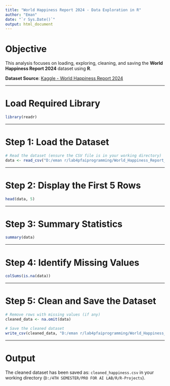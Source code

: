 ---
title: "World Happiness Report 2024 - Data Exploration in R"
author: "Eman"
date: "`r Sys.Date()`"
output: html_document
---

# Objective

This analysis focuses on loading, exploring, cleaning, and saving the **World Happiness Report 2024** dataset using **R**.

**Dataset Source**: [Kaggle - World Happiness Report 2024](https://www.kaggle.com/datasets/ajaypalsinghlo/world-happiness-report-2024)

---

# Load Required Library

```{r setup, message=FALSE}
library(readr)
```

---

# Step 1: Load the Dataset

```{r load-data}
# Read the dataset (ensure the CSV file is in your working directory)
data <- read_csv("D:/eman r/lab4pfaiprogramming/World_Happiness_Report_2024.csv")
```

---

# Step 2: Display the First 5 Rows

```{r head-data}
head(data, 5)
```

---

# Step 3: Summary Statistics

```{r summary-data}
summary(data)
```

---

# Step 4: Identify Missing Values

```{r missing-values}
colSums(is.na(data))
```

---

# Step 5: Clean and Save the Dataset

```{r clean-and-save}
# Remove rows with missing values (if any)
cleaned_data <- na.omit(data)

# Save the cleaned dataset
write_csv(cleaned_data, "D:/eman r/lab4pfaiprogramming/World_Happiness_Report_2024.csv")
```

---

# Output

The cleaned dataset has been saved as: `cleaned_happiness.csv` in your working directory (`D:/4TH SEMESTER/PRO FOR AI LAB/R/R-Projects`).
